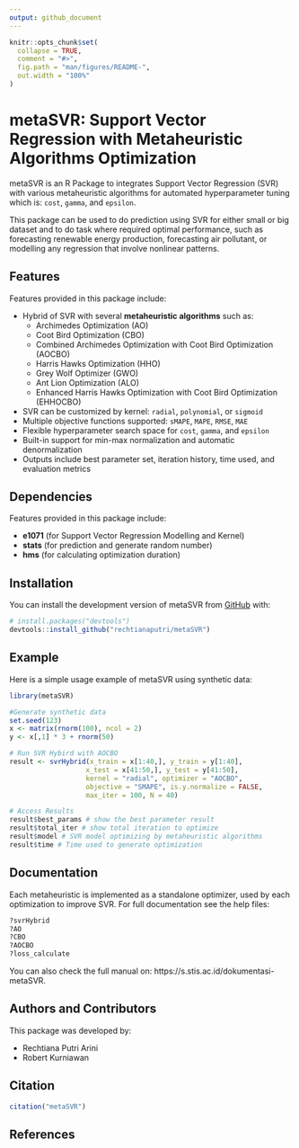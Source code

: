 ```yaml
---
output: github_document
---
```


<!-- README.md is generated from README.Rmd. Please edit that file -->

```r
knitr::opts_chunk$set(
  collapse = TRUE,
  comment = "#>",
  fig.path = "man/figures/README-",
  out.width = "100%"
)
```

# metaSVR: Support Vector Regression with Metaheuristic Algorithms Optimization

<!-- badges: start -->
<!-- badges: end -->

metaSVR is an R Package to integrates Support Vector Regression (SVR) with various metaheuristic algorithms for automated hyperparameter tuning which is: `cost`, `gamma`, and `epsilon`.

This package can be used to do prediction using SVR for either small or big dataset and to do task where required optimal performance, such as forecasting renewable energy production, forecasting air pollutant, or modelling any regression that involve nonlinear patterns.    

## Features


Features provided in this package include:

- Hybrid of SVR with several **metaheuristic algorithms** such as:
  - Archimedes Optimization (AO)
  - Coot Bird Optimization (CBO)
  - Combined Archimedes Optimization with Coot Bird Optimization (AOCBO)
  - Harris Hawks Optimization (HHO)
  - Grey Wolf Optimizer (GWO)
  - Ant Lion Optimization (ALO)
  - Enhanced Harris Hawks Optimization with Coot Bird Optimization (EHHOCBO)
- SVR can be customized by kernel: `radial`, `polynomial`, or `sigmoid`
- Multiple objective functions supported: `sMAPE`, `MAPE`, `RMSE`, `MAE`
- Flexible hyperparameter search space for `cost`, `gamma`, and `epsilon`
- Built-in support for min-max normalization and automatic denormalization
- Outputs include best parameter set, iteration history, time used, and evaluation metrics

## Dependencies

Features provided in this package include:

- **e1071** (for Support Vector Regression Modelling and Kernel)
- **stats** (for prediction and generate random number)
- **hms** (for calculating optimization duration)

## Installation

You can install the development version of metaSVR from [GitHub](https://github.com/) with:

``` r
# install.packages("devtools")
devtools::install_github("rechtianaputri/metaSVR")
```

## Example

Here is a simple usage example of metaSVR using synthetic data:

```r
library(metaSVR)

#Generate synthetic data
set.seed(123)
x <- matrix(rnorm(100), ncol = 2)
y <- x[,1] * 3 + rnorm(50)

# Run SVR Hybird with AOCBO
result <- svrHybrid(x_train = x[1:40,], y_train = y[1:40],
                   x_test = x[41:50,], y_test = y[41:50],
                   kernel = "radial", optimizer = "AOCBO",
                   objective = "SMAPE", is.y.normalize = FALSE,
                   max_iter = 100, N = 40)

# Access Results
result$best_params # show the best parameter result
result$total_iter # show total iteration to optimize
result$model # SVR model optimizing by metaheuristic algorithms
result$time # Time used to generate optimization
```

## Documentation

Each metaheuristic is implemented as a standalone optimizer, used by each optimization to improve SVR. For full documentation see the help files:
```r
?svrHybrid
?AO
?CBO
?AOCBO
?loss_calculate
```
You can also check the full manual on: https://s.stis.ac.id/dokumentasi-metaSVR. 

## Authors and Contributors

This package was developed by:

- Rechtiana Putri Arini
- Robert Kurniawan

## Citation

```r
citation("metaSVR")
```

## References

